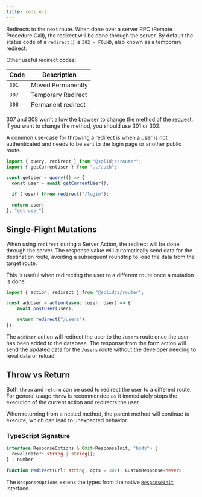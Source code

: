 ```yaml
---
title: redirect
---
```


Redirects to the next route.
When done over a server RPC (Remote Procedure Call), the redirect will be done through the server.
By default the status code of a `redirect()` is `302 - FOUND`, also known as a temporary redirect.

Other useful redirect codes:

| Code  | Description        |
| ----- | ------------------ |
| `301` | Moved Permanently  |
| `307` | Temporary Redirect |
| `308` | Permanent redirect |

<Callout type="tip" name="Redirect Methods">
	307 and 308 won't allow the browser to change the method of the request. If
	you want to change the method, you should use 301 or 302.
</Callout>

A common use-case for throwing a redirect is when a user is not authenticated and needs to be sent to the login page or another public route.

```js title="/queries/get-user.ts" {7}
import { query, redirect } from "@solidjs/router";
import { getCurrentUser } from "../auth";

const getUser = query(() => {
  const user = await getCurrentUser();

  if (!user) throw redirect("/login");

  return user;
}, "get-user")
```

## Single-Flight Mutations

When using `redirect` during a Server Action, the redirect will be done through the server.
The response value will automatically send data for the destination route, avoiding a subsequent roundtrip to load the data from the target route.

This is useful when redirecting the user to a different route once a mutation is done.

```ts title="/actions/add-user.ts" {3,6}
import { action, redirect } from "@solidjs/router";

const addUser = action(async (user: User) => {
	await postUser(user);

	return redirect("/users");
});
```

The `addUser` action will redirect the user to the `/users` route once the user has been added to the database.
The response from the form action will send the updated data for the `/users` route without the developer needing to revalidate or reload.

## Throw vs Return

Both `throw` and `return` can be used to redirect the user to a different route.
For general usage `throw` is recommended as it immediately stops the execution of the current action and redirects the user.

When returning from a nested method, the parent method will continue to execute, which can lead to unexpected behavior.

### TypeScript Signature

```typescript
interface ResponseOptions & Omit<ResponseInit, "body"> {
  revalidate?: string | string[];
} | number

function redirect(url: string, opts = 302): CustomResponse<never>;
```

The `ResponseOptions` extens the types from the native [`ResponseInit`](https://developer.mozilla.org/en-US/docs/Web/API/Response/Response#options) interface.
